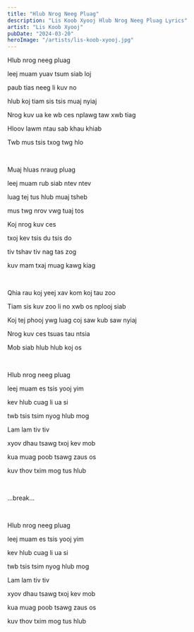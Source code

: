 ```yaml
---
title: "Hlub Nrog Neeg Pluag"
description: "Lis Koob Xyooj Hlub Nrog Neeg Pluag Lyrics"
artist: "Lis Koob Xyooj"
pubDate: "2024-03-20"
heroImage: "/artists/lis-koob-xyooj.jpg"
---
```


Hlub nrog neeg pluag

leej muam yuav tsum siab loj

paub tias neeg li kuv no

hlub koj tiam sis tsis muaj nyiaj

Nrog kuv ua ke wb ces nplawg taw xwb tiag

Hloov lawm ntau sab khau khiab

Twb mus tsis txog twg hlo

<br />

Muaj hluas nraug pluag

leej muam rub siab ntev ntev

luag tej tus hlub muaj tsheb

mus twg nrov vwg tuaj tos

Koj nrog kuv ces

txoj kev tsis du tsis do

tiv tshav tiv nag tas zog

kuv mam txaj muag kawg kiag

<br />

Qhia rau koj yeej xav kom koj tau zoo

Tiam sis kuv zoo li no xwb os nplooj siab

Koj tej phooj ywg luag coj saw kub saw nyiaj

Nrog kuv ces tsuas tau ntsia

Mob siab hlub hlub koj os

<br />

Hlub nrog neeg pluag

leej muam es tsis yooj yim

kev hlub cuag li ua si

twb tsis tsim nyog hlub mog

Lam lam tiv tiv

xyov dhau tsawg txoj kev mob

kua muag poob tsawg zaus os

kuv thov txim mog tus hlub

<br />

...break...

<br />

Hlub nrog neeg pluag

leej muam es tsis yooj yim

kev hlub cuag li ua si

twb tsis tsim nyog hlub mog

Lam lam tiv tiv

xyov dhau tsawg txoj kev mob

kua muag poob tsawg zaus os

kuv thov txim mog tus hlub

